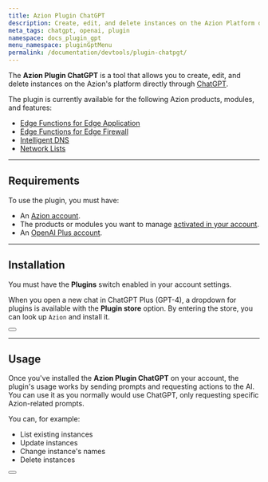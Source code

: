 ```yaml
---
title: Azion Plugin ChatGPT
description: Create, edit, and delete instances on the Azion Platform directly through ChatGPT.
meta_tags: chatgpt, openai, plugin
namespace: docs_plugin_gpt
menu_namespace: pluginGptMenu
permalink: /documentation/devtools/plugin-chatpgt/
---
```



The **Azion Plugin ChatGPT** is a tool that allows you to create, edit, and delete instances on the Azion's platform directly through [ChatGPT](https://chat.openai.com/auth/login).

The plugin is currently available for the following Azion products, modules, and features:

- [Edge Functions for Edge Application](/en/documentation/products/edge-application/edge-functions/)
- [Edge Functions for Edge Firewall](/en/documentation/products/edge-firewall/edge-functions/firewall/)
- [Intelligent DNS](/en/documentation/products/intelligent-dns/)
- [Network Lists](/en/documentation/products/edge-firewall/network-layer-protection/network-lists/)

---

## Requirements

To use the plugin, you must have:

- An [Azion account](/en/documentation/products/accounts/creating-account/).
- The products or modules you want to manage [activated in your account](/en/documentation/products/guides/billing-and-subscriptions/#subscriptions).
- An [OpenAI Plus account](https://chat.openai.com/auth/login).

---

## Installation

You must have the **Plugins** switch enabled in your account settings.

When you open a new chat in ChatGPT Plus (GPT-4), a dropdown for plugins is available with the **Plugin store** option. By entering the store, you can look up `Azion` and install it.

<Button href="/en/documentation/" text="go to install azion plugin chatgpt guide" variant="secondary"></Button>

---

## Usage

Once you've installed the **Azion Plugin ChatGPT** on your account, the plugin's usage works by sending prompts and requesting actions to the AI. You can use it as you normally would use ChatGPT, only requesting specific Azion-related prompts.

You can, for example:

- List existing instances
- Update instances
- Change instance's names
- Delete instances

<Button href="/en/documentation/" text="go to prompts examples" variant="secondary"></Button>
